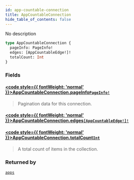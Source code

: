 ```yaml
---
id: app-countable-connection
title: AppCountableConnection
hide_table_of_contents: false
---
```








No description

```graphql
type AppCountableConnection {
  pageInfo: PageInfo!
  edges: [AppCountableEdge!]!
  totalCount: Int
}
```


### Fields

#### [<code style={{ fontWeight: 'normal' }}>AppCountableConnection.<b>pageInfo</b></code>](#)<Bullet />[`PageInfo!`](../../../developer/api-reference/objects/page-info) <Badge class="secondary" text="non-null"/> <Badge class="secondary" text="object"/>
> Pagination data for this connection.
> 

#### [<code style={{ fontWeight: 'normal' }}>AppCountableConnection.<b>edges</b></code>](#)<Bullet />[`[AppCountableEdge!]!`](../../../developer/api-reference/objects/app-countable-edge) <Badge class="secondary" text="non-null"/> <Badge class="secondary" text="object"/>
> 
> 

#### [<code style={{ fontWeight: 'normal' }}>AppCountableConnection.<b>totalCount</b></code>](#)<Bullet />[`Int`](../../../developer/api-reference/scalars/int) <Badge class="secondary" text="scalar"/>
> A total count of items in the collection.
> 



### Returned by

[`apps`](../../../developer/api-reference/queries/apps)  <Badge class="secondary" text="query"/>



